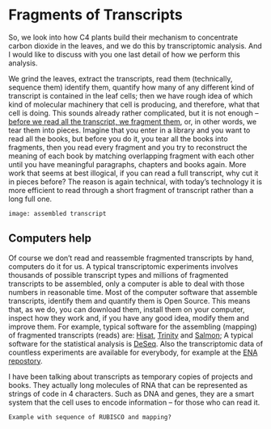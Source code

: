 # Fragments of Transcripts

So, we look into how C4 plants build their mechanism to concentrate carbon dioxide in the leaves, and we do this by transcriptomic analysis. And I would like to discuss with you one last detail of how we perform this analysis.

We grind the leaves, extract the transcripts, read them (technically, sequence them) identify them, quantify how many of any different kind of transcript is contained in the leaf cells; then we have rough idea of which kind of molecular machinery that cell is producing, and therefore, what that cell is doing. This sounds already rather complicated, but it is not enough -- [before we read all the transcript, we fragment them](https://en.wikipedia.org/wiki/RNA-Seq), or, in other words, we tear them into pieces. Imagine that you enter in a library and you want to read all the books, but before you do it, you tear all the books into fragments, then you read every fragment and you try to reconstruct the meaning of each book by matching overlapping fragment with each other until you have meaningful paragraphs, chapters and books again. More work that seems at best illogical, if you can read a full transcript, why cut it in pieces before? The reason is again technical, with today's technology it is more efficient to read through a short fragment of transcript rather than a long full one.

```
image: assembled transcript
```

## Computers help

Of course we don't read and reassemble fragmented transcripts by hand, computers do it for us. A typical transcriptomic experiments involves thousands of possible transcript types and millions of fragmented transcripts to be assembled, only a computer is able to deal with those numbers in reasonable time. Most of the computer software that assemble transcripts, identify them and quantify them is Open Source. This means that, as we do, you can download them, install them on your computer, inspect how they work and, if you have any good idea, modify them and improve them. For example, typical software for the assembling (mapping) of fragmented transcripts (reads) are: [Hisat](http://ccb.jhu.edu/software/hisat2/index.shtml), [Trinity](https://github.com/trinityrnaseq/trinityrnaseq/wiki) and [Salmon](https://combine-lab.github.io/salmon/about/); A typical software for the statistical analysis is [DeSeq](https://bioconductor.org/packages/release/bioc/vignettes/DESeq2/inst/doc/DESeq2.html). Also the transcriptomic data of countless experiments are available for everybody, for example at the [ENA repostory](https://www.ebi.ac.uk/ena).

I have been talking about transcripts as temporary copies of projects and books. They actually long molecules of RNA that can be represented as strings of code in 4 characters. Such as DNA and genes, they are a smart system that the cell uses to encode information -- for those who can read it.

```
Example with sequence of RUBISCO and mapping?
```
